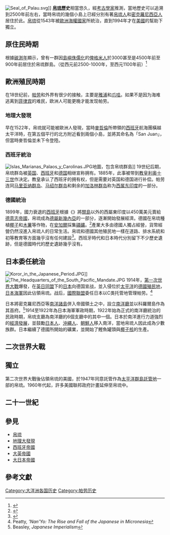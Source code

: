 {{expand|time=2017-05-04T07:10:45+00:00}}
[[File:Seal_of_Palau.svg|right]]]]
'''[[帛琉|帛琉]]歷史'''相當悠久，經[[考古學家|考古學家]]推測，當地歷史可以追溯到2500年前左右，當時帛琉的幾個小島上已經分別有著[[帛琉|帛琉人]]和[[密克羅尼西亞|密克羅尼西亞人]]居住於此。[[帛琉|帛琉]]從1543年被[[歐洲|歐洲]][[殖民帝國|海權國家]]所統治，直到1994年才在[[美國歷史|美國]]的幫助下獨立。

== 原住民時期 ==
根據[[碳測年|碳測年]]顯示，曾有一群因[[島嶼侏儒化|島嶼侏儒化]]的[[俾格米人|俾格米人]]於3000甚至是4500年前至900年前居住於帛琉群島。（從西元前2500-1000年，至西元1100年前）<ref>{{cite journal|author=[[Lee_R._Berger|Lee R. Berger]], Steven E. Churchill, Bonita De Klerk1, Rhonda L. Quinn |title=Small-Bodied Humans from Palau, Micronesia |journal=[[PLoS_ONE|PLoS ONE]] |date=March 2008 |volume=3 |issue=3 |pages=e1780 |doi=10.1371/journal.pone.0001780 |pmid=18347737 |pmc=2268239|bibcode=2008PLoSO...3.1780B }}</ref>

== 歐洲殖民時期 ==
在18世纪前，[[帕劳|帕劳]]和外界有很少的接触，主要是[[雅浦|雅浦]]和[[爪哇|爪哇]]。如果不是因为海难逃离到[[菲律宾|菲律宾]]的难民，欧洲人可能更晚才能发现帕劳。

=== 地理大發現 ===
早在1522年，帛琉就可能被歐洲人發現，當時[[麥哲倫|麥哲倫]]所帶領的[[西班牙帝國|西班牙]]航海團橫越太平洋時，在第五個平行的北方附近看到兩個小島，並將其命名為「San Juan」，但當時麥哲倫並未下令登陸。
=== 西班牙統治 ===
{{Main|菲律賓都督府}}
[[File:Islas_Marianas_Palaos_y_Carolinas.JPG|thumb]]地圖，包含帛琉群島]]
19世纪后期，帛琉群岛被[[大英帝國|英国]]、[[西班牙帝國|西班牙]]和[[德意志帝國|德国]]相继宣称拥有。1885年，此事被带到[[教皇|教皇]][[利奥十三世|利奥十三世]]作决定。教皇承认了西班牙的拥有权，但是需要对英国和德国进行补偿。帕劳连同[[马里亚纳群岛|马里亚纳群岛]]、[[马绍尔群岛|马绍尔群岛]]和剩余的[[加洛林群岛|加洛林群岛]]称为[[西屬東印度群島|西属东印度]]的一部分。

=== 德國統治 ===
{{Main|德屬紐幾內亞}}

1899年，國力衰退的[[西班牙帝國|西班牙]]根據《{{le|德西條約|German–Spanish Treaty (1899)}}》將[[關島|關島]]以外的西屬東印度以450萬美元賣給[[德意志帝國|德意志帝國]]，帛琉成為[[德屬新幾內亞|德屬新幾內亞]]的一部分，逐漸開始發展經濟。德國在帛琉種植[[椰子|椰子]]和[[木薯|木薯]]等作物，在[[安加爾|安加爾]]採集[[磷|磷礦]]。<ref name="ritsu_mori">{{cite journal|author=森岡純子|title=パラオにおける戦前日本語教育とその影響|journal=立命館法学別冊 ことばとそのひろがり (4)|volume=山口幸二教授退職記念論文集|pages=339頁|id=41684195|url=http://www.ritsumei.ac.jp/acd/cg/law/lex/kotoba05/morioka.pdf|format=PDF|accessdate=2007-10-24|archive-date=2021-09-03|archive-url=https://web.archive.org/web/20210903124216/http://www.ritsumei.ac.jp/acd/cg/law/lex/kotoba05/morioka.pdf|dead-url=no}}</ref>產業大多由德國人獨占經營，貨幣經營仍然沒進入帛琉人的日常生活。帛琉和德國其他殖民地一樣在道路、排水系統和初等教育等方面幾乎沒有任何建設<ref>{{Cite web |url=http://www.gruri.jp/article/2015/09291800/ |title=「『日本の植民地支配』を懐かしむ人たち　南洋パラオの真実」矢来町ぐるり 10月9日(金)13時28分配信 |access-date=2019-03-31 |archive-url=https://web.archive.org/web/20190331180625/http://www.gruri.jp/article/2015/09291800/ |archive-date=2019-03-31 |dead-url=yes }}</ref>。西班牙時代和日本時代分別留下不少歷史遺跡，但是德國時代的歷史遺跡幾乎沒有。

== 日本委任統治 ==
{{Main|南洋廳}}
[[Image:Koror_in_the_Japanese_Period.JPG|thumb]]]]
[[File:The_Headquarters_of_the_South_Pacific_Mandate.JPG|thumb]]
1914年，[[第一次世界大戰|第一次世界大戰]]爆發，在[[英日同盟|英日同盟]]下的[[大日本帝國|日本]]向德国宣战，並入侵位於[[太平洋|太平洋]]的[[德國殖民地|德國殖民地]]，[[日本海軍|日本海軍]]因此佔領帛琉。战后，[[國際聯盟|國際聯盟]]委任日本以C类托管地管理帕劳。<ref>Peatty, '''Nan'Yo: The Rise and Fall of the Japanese in Micronesia''</ref>

日本將密克羅尼西亞等[[南洋諸島|南洋諸島]]併入帝國領土之中，設立[[南洋廳|南洋廳]]並以科羅爾島作為其首府。<ref>Beasley, ''Japanese Imperialism''</ref>1914至1922年為日本海軍軍政時期，1922年始為正式的南洋廳統治的民政時期，帛琉支廳為南洋廳的6個支廳中的其中一個。日本於南洋進行力道強烈的[[經濟發展|經濟發展]]，並鼓勵[[日本人|日本人]]、[[沖繩人|沖繩人]]、[[朝鮮人|朝鮮人]]移入南洋，當地帛琉人因此成為少數族群。日本繼續了德國所開始的礦業，並開始了鰹魚罐頭與[[椰子核|椰子核]]的生產。

== 二次世界大戰 ==


== 獨立 ==
第二次世界大戰後佔領帛琉的美國，於1947年同意託管作為[[太平洋群島託管地|太平洋群島託管地]]一部的帛琉。1960年代起，許多美國聯邦政府計畫延伸至帛琉中。

== 二十一世紀 ==


== 參見 ==
*[[帛琉|帛琉]]
*[[地理大發現|地理大發現]]
*[[西班牙帝國|西班牙帝國]]
*[[大英帝國|大英帝國]]
*[[大日本帝國|大日本帝國]]

== 參考文獻 ==
{{Reflist}}


{{大洋洲題目|歷史}}
[[Category:大洋洲各国历史|Category:大洋洲各国历史]]
[[Category:帕劳历史|Category:帕劳历史]]